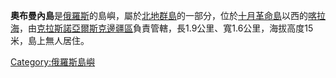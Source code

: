 '''奧布曼內島'''是[[俄羅斯|俄羅斯]]的島嶼，屬於[[北地群島|北地群島]]的一部分，位於[[十月革命島|十月革命島]]以西的[[喀拉海|喀拉海]]，由[[克拉斯諾亞爾斯克邊疆區|克拉斯諾亞爾斯克邊疆區]]負責管轄，長1.9公里、寬1.6公里，海拔高度15米，島上無人居住。

{{Russia-geo-stub}}
[[Category:俄羅斯島嶼|Category:俄羅斯島嶼]]